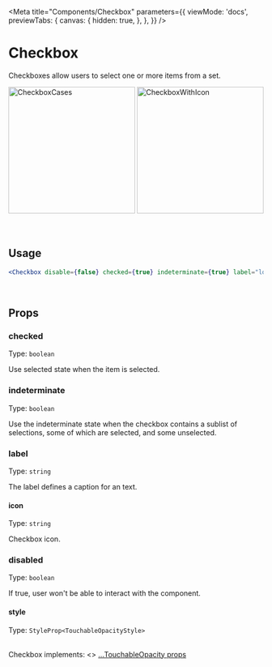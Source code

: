 
<Meta
  title="Components/Checkbox"
  parameters={{
    viewMode: 'docs',
    previewTabs: {
      canvas: {
        hidden: true,
      },
    },
  }}
/>

# Checkbox

Checkboxes allow users to select one or more items from a set.

<div
  style={{
    display: 'flex',
    flexWrap: 'wrap',
    justifyContent: 'center',
  }}>
  <img src={CheckboxCases} width="250" alt="CheckboxCases" />
  <img src={CheckboxWithIcon} width="250" alt="CheckboxWithIcon" />

</div>

<br/>
<br/>

## Usage

```jsx
<Checkbox disable={false} checked={true} indeterminate={true} label="lorem ipsum" icon="heart" />
```

<br />

## Props

### checked

Type: `boolean`

Use selected state when the item is selected.

### indeterminate

Type: `boolean`

Use the indeterminate state when the checkbox contains a sublist of selections, some of which are selected, and some unselected.

### label

Type: `string`

The label defines a caption for an text.

#### icon

Type: `string`

Checkbox icon.

### disabled

Type: `boolean`

If true, user won't be able to interact with the component.

#### style

Type: `StyleProp<TouchableOpacityStyle>`

<br />
Checkbox implements: <>
  <a href="https://reactnative.dev/docs/touchableopacity#props" title="title">
    ...TouchableOpacity props
  </a>
</>
